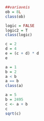 ```r
##variaveis
ob = 8L
class(ob)
```
```r
logic = FALSE
logic2 = T
class(logic)
```
```r
c = 2
d = 4
e = (c + d) * d
e
```


```r
a = 1
b = 2
a < b
a == b
class(a)
```
```r
a = 5
b = 2495
c <- a + b
c
sqrt(c)
```

